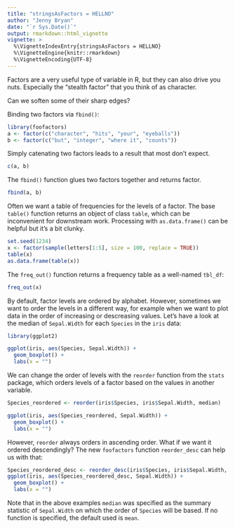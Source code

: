 ```yaml
---
title: "stringsAsFactors = HELLNO"
author: "Jenny Bryan"
date: "`r Sys.Date()`"
output: rmarkdown::html_vignette
vignette: >
  %\VignetteIndexEntry{stringsAsFactors = HELLNO}
  %\VignetteEngine{knitr::rmarkdown}
  %\VignetteEncoding{UTF-8}
---
```


Factors are a very useful type of variable in R, but they can also drive you nuts. Especially the "stealth factor" that you think of as character.

Can we soften some of their sharp edges?

Binding two factors via `fbind()`:

```r
library(foofactors)
a <- factor(c("character", "hits", "your", "eyeballs"))
b <- factor(c("but", "integer", "where it", "counts"))
```

Simply catenating two factors leads to a result that most don't expect.

```r
c(a, b)
```

The `fbind()` function glues two factors together and returns factor.

```r
fbind(a, b)
```

Often we want a table of frequencies for the levels of a factor. The base `table()` function returns an object of class `table`, which can be inconvenient for downstream work.  Processing with `as.data.frame()` can be helpful but it's a bit clunky.

```r
set.seed(1234)
x <- factor(sample(letters[1:5], size = 100, replace = TRUE))
table(x)
as.data.frame(table(x))
```

The `freq_out()` function returns a frequency table as a well-named `tbl_df`:

```r
freq_out(x)
```

By default, factor levels are ordered by alphabet. However, sometimes we want to order the levels in a different way, for example when we want to plot data in the order of increasing or descreasing values. Let's have a look at the median of `Sepal.Width` for each `Species` in the `iris` data:

```r
library(ggplot2)

ggplot(iris, aes(Species, Sepal.Width)) + 
  geom_boxplot() +
  labs(x = "")
```

We can change the order of levels with the `reorder` function from the `stats` package, which orders levels of a factor based on the values in another variable.

```r
Species_reordered <- reorder(iris$Species, iris$Sepal.Width, median)

ggplot(iris, aes(Species_reordered, Sepal.Width)) + 
  geom_boxplot() +
  labs(x = "")
```

However, `reorder` always orders in ascending order. What if we want it ordered descendingly? The new `foofactors` function `reorder_desc` can help us with that:


```r
Species_reordered_desc <- reorder_desc(iris$Species, iris$Sepal.Width, median)
ggplot(iris, aes(Species_reordered_desc, Sepal.Width)) + 
  geom_boxplot() +
  labs(x = "")
```

Note that in the above examples `median` was specified as the summary statistic of `Sepal.Width` on which the order of `Species` will be based. If no function is specified, the default used is `mean`.

